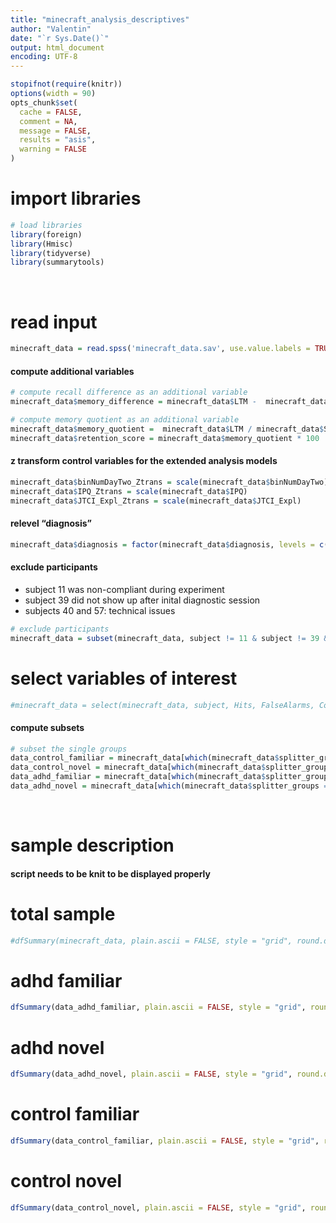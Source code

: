 ```yaml
---
title: "minecraft_analysis_descriptives"
author: "Valentin"
date: "`r Sys.Date()`"
output: html_document
encoding: UTF-8
---
```


```r
stopifnot(require(knitr))
options(width = 90)
opts_chunk$set(
  cache = FALSE,
  comment = NA,
  message = FALSE,
  results = "asis",
  warning = FALSE
)
```







# import libraries
```r

# load libraries
library(foreign) 
library(Hmisc)
library(tidyverse)
library(summarytools)


```
<br>


# read input
```r

minecraft_data = read.spss('minecraft_data.sav', use.value.labels = TRUE, to.data.frame = TRUE)


```




#### compute additional variables
```r

# compute recall difference as an additional variable
minecraft_data$memory_difference = minecraft_data$LTM -  minecraft_data$STM

# compute memory quotient as an additional variable
minecraft_data$memory_quotient =  minecraft_data$LTM / minecraft_data$STM
minecraft_data$retention_score = minecraft_data$memory_quotient * 100

```



#### z transform control variables for the extended analysis models
```r

minecraft_data$binNumDayTwo_Ztrans = scale(minecraft_data$binNumDayTwo)
minecraft_data$IPQ_Ztrans = scale(minecraft_data$IPQ)
minecraft_data$JTCI_Expl_Ztrans = scale(minecraft_data$JTCI_Expl)

```


#### relevel "diagnosis"
```r

minecraft_data$diagnosis = factor(minecraft_data$diagnosis, levels = c( "ADHD","control"))

```



#### exclude participants

- subject 11 was non-compliant during experiment
- subject 39 did not show up after inital diagnostic session
- subjects 40 and 57: technical issues


```r

# exclude participants
minecraft_data = subset(minecraft_data, subject != 11 & subject != 39 & subject != 40 & subject != 57)

```



# select variables of interest
```r

#minecraft_data = select(minecraft_data, subject, Hits, FalseAlarms, CorrectedHitrate, splitter_groups)

```


#### compute subsets
```r

# subset the single groups
data_control_familiar = minecraft_data[which(minecraft_data$splitter_groups == "control_familiar"), ] 
data_control_novel = minecraft_data[which(minecraft_data$splitter_groups == "control_novel"), ] 
data_adhd_familiar = minecraft_data[which(minecraft_data$splitter_groups == "ADHD_familiar"), ] 
data_adhd_novel = minecraft_data[which(minecraft_data$splitter_groups == "ADHD_novel"), ] 


```
<br>




# sample description

#### script needs to be knit to be displayed properly ####


# total sample
```r


#dfSummary(minecraft_data, plain.ascii = FALSE, style = "grid", round.digits = 3, graph.magnif = 0.75, valid.col = FALSE, tmp.img.dir = "/tmp")


```


# adhd familiar
```r

dfSummary(data_adhd_familiar, plain.ascii = FALSE, style = "grid", round.digits = 3, graph.magnif = 0.75, valid.col = FALSE, tmp.img.dir = "/tmp")

```


# adhd novel
```r

dfSummary(data_adhd_novel, plain.ascii = FALSE, style = "grid", round.digits = 3, graph.magnif = 0.75, valid.col = FALSE, tmp.img.dir = "/tmp")

```


# control familiar
```r

dfSummary(data_control_familiar, plain.ascii = FALSE, style = "grid", round.digits = 3, graph.magnif = 0.75, valid.col = FALSE, tmp.img.dir = "/tmp")

```


# control novel
```r

dfSummary(data_control_novel, plain.ascii = FALSE, style = "grid", round.digits = 3, graph.magnif = 0.75, valid.col = FALSE, tmp.img.dir = "/tmp")

```


